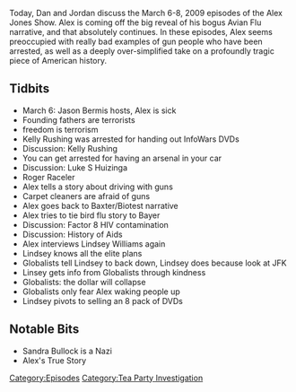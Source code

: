 {{DEFAULTSORT:
    #_EPISODE_0208:March 6-8, 2009
}}{{Episode
    | title             = March 6-8, 2009
    | caption           = [https://knowledgefight.libsyn.com/knowledge-fight-march-6-8-2009 Listen to this episode on Libsyn]
    | episodeNumber     = 208
    | length            = 01:21:10
    | airDate           = September 21, 2018
    | coverageStartDate = March 6, 2009
    | coverageEndDate   = March 8, 2009
    | episodeType       = [[:Category:Tea Party Investigation|Tea Party Investigation]]
    | appearance        = [[Jason Bermis]], [[Kelly Rushing]], [[Luke S Huizinga]], [[Roger Raceler]], [[Lindsey Williams]]
    | previousEpisode   = [[207: Bus Station Photography and The Magic of Zoom]]
    | nextEpisode       = [[209: Drunk Hotel Interview]]
}}

{{Stub}}

Today, Dan and Jordan discuss the March 6-8, 2009 episodes of the Alex Jones Show. Alex is coming off the big reveal of his bogus Avian Flu narrative, and that absolutely continues. In these episodes, Alex seems preoccupied with really bad examples of gun people who have been arrested, as well as a deeply over-simplified take on a profoundly tragic piece of American history.

==Tidbits==

*March 6: Jason Bermis hosts, Alex is sick
*Founding fathers are terrorists
*freedom is terrorism
*Kelly Rushing was arrested for handing out InfoWars DVDs
*Discussion: Kelly Rushing
*You can get arrested for having an arsenal in your car
*Discussion: Luke S Huizinga
*Roger Raceler
*Alex tells a story about driving with guns
*Carpet cleaners are afraid of guns
*Alex goes back to Baxter/Biotest narrative
*Alex tries to tie bird flu story to Bayer
*Discussion: Factor 8 HIV contamination
*Discussion: History of Aids
*Alex interviews Lindsey Williams again
*Lindsey knows all the elite plans
*Globalists tell Lindsey to back down, Lindsey does because look at JFK
*Linsey gets info from Globalists through kindness
*Globalists: the dollar will collapse
*Globalists only fear Alex waking people up
*Lindsey pivots to selling an 8 pack of DVDs

==Notable Bits==

*Sandra Bullock is a Nazi
*Alex's True Story

[[Category:Episodes]]
[[Category:Tea Party Investigation]]
